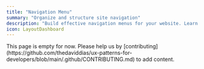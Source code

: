 ```yaml
---
title: "Navigation Menu"
summary: "Organize and structure site navigation"
description: "Build effective navigation menus for your website. Learn best practices for creating accessible, responsive navigation with proper keyboard support and mobile-friendly interactions."
icon: LayoutDashboard
---
```


<Callout type="warning">
  This page is empty for now. Please help us by
  [contributing](https://github.com/thedaviddias/ux-patterns-for-developers/blob/main/.github/CONTRIBUTING.md)
  to add content.
</Callout>
